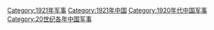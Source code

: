 [[Category:1921年军事|Category:1921年军事]]
[[Category:1921年中国|Category:1921年中国]]
[[Category:1920年代中国军事|Category:1920年代中国军事]]
[[Category:20世纪各年中国军事|Category:20世纪各年中国军事]]